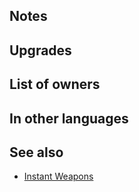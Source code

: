 {{Weapon Infobox
|tagid=SID_瞬撃の弓＋
|intID=2794
|userVersion1=Bow
|userVersion2=Arrow
|exclusive=0
|weaponType=Bow
|cost=300
|might=12
|range=2
|effectiveness=Flying
|effect=Effective against flying foes. If unit initiates combat, grants Atk/Def+4 during combat and foe cannot make a follow-up attack.
|statModifiers=0,12,0,0,0
|required=Instant Bow
|refinePaths=default
|refineSP=350
|refineMedals=500
|refineStones=50
|properties=random_owner
}}
==Notes==
{{Effective damage bonus|Flying}}
{{IfUnitInitiates}}
{{Combat boosts}}
{{Prevent follow-up}}
==Upgrades==
{{Weapon Upgrade List}}
==List of owners==
{{Skill Hero List}}
==In other languages==
{{OtherLanguages
|japanese=瞬撃の弓＋
|german=Sekundenbogen+
|spanishEU=Arco fugaz +
|spanishLA=Arco fugaz +
|french=Arc vif +
|italian=Arco rapido+
|chineseTW=瞬擊之弓＋
|portuguese=Arco fugaz+
}}
==See also==
{{See also skills|cond=Description LIKE '%If unit initiates combat, grants Atk%Def+%and foe cannot make a follow-up attack%' AND WikiName NOT LIKE '%Instant%'|columns=3}}
* [[Skill families#Instant|Instant Weapons]]
{{Weapons Navbox}}